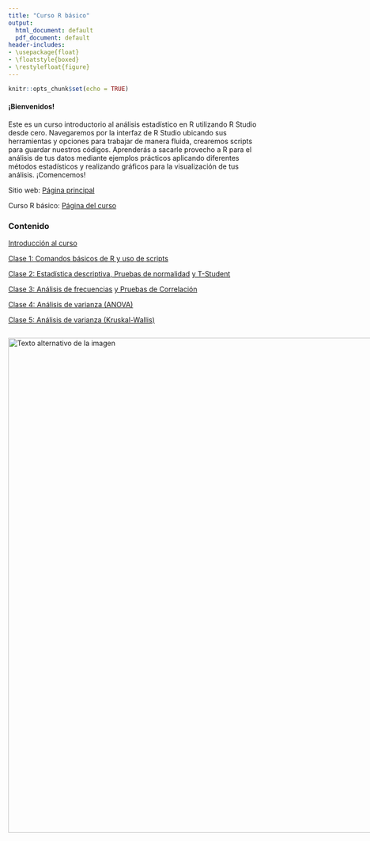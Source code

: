 ---
title: "Curso R básico"
output:
  html_document: default
  pdf_document: default
header-includes:
- \usepackage{float}
- \floatstyle{boxed}
- \restylefloat{figure}
---

```{r setup, include=FALSE}
knitr::opts_chunk$set(echo = TRUE)
```

#### ¡Bienvenidos!

Este es un curso introductorio al análisis estadístico en R utilizando R Studio desde cero. Navegaremos por la interfaz de R Studio ubicando sus herramientas y opciones para trabajar de manera fluida, crearemos scripts para guardar nuestros códigos. Aprenderás a sacarle provecho a R para el análisis de tus datos mediante ejemplos prácticos aplicando diferentes métodos estadísticos y realizando gráficos para la visualización de tus análisis.
¡Comencemos!

Sitio web: [Página principal](https://www.hnbiology.org/)

Curso R básico: [Página del curso](https://www.hnbiology.org/)

### Contenido{.tabset .tabset-pills}

[Introducción al curso](Introduccion.html)

[Clase 1: Comandos básicos de R y uso de scripts](Comandos.html)

[Clase 2: Estadística descriptiva](Estadistica_descriptiva.html)[, Pruebas de normalidad]() [y T-Student]()

[Clase 3: Análisis de frecuencias](Analisis_de_frecuencias.html) 
[y Pruebas de Correlación](Pruebas_de_correlacion.html)

[Clase 4: Análisis de varianza (ANOVA)](ANOVA.html)

[Clase 5: Análisis de varianza (Kruskal-Wallis)](Kruskal-Wallis.html)

<div style="display:flex; align-items:center;">
  <img src="Imagenes/HNBI_LOGO2.jpeg" alt="Texto alternativo de la imagen" style="width:1000px;">
</div>